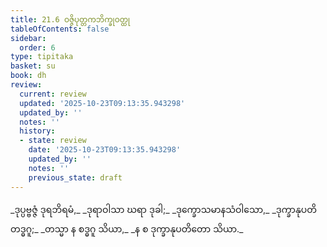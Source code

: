 ```yaml
---
title: 21.6 ဝဇ္ဇိပုတ္တကဘိက္ခုဝတ္ထု
tableOfContents: false
sidebar:
  order: 6
type: tipitaka
basket: su
book: dh
review:
  current: review
  updated: '2025-10-23T09:13:35.943298'
  updated_by: ''
  notes: ''
  history:
  - state: review
    date: '2025-10-23T09:13:35.943298'
    updated_by: ''
    notes: ''
    previous_state: draft
---
```



<ReviewStatus review={frontmatter.review} showDetails={true} />

<HypothesisAnnotation frontmatter={frontmatter} />

<DynamicBreadcrumb />

<Division number="302" book="dh" e="ch" v="18" p="56">

<Paragraph number="325" type="verses" book="dh">
_ဒုပ္ပဗ္ဗဇ္ဇံ ဒုရဘိရမံ,_  
_ဒုရာဝါသာ ဃရာ ဒုခါ;_  
_ဒုက္ခောသမာနသံဝါသော,_  
_ဒုက္ခာနုပတိတဒ္ဓဂူ;_  
_တသ္မာ န စဒ္ဓဂူ သိယာ,_  
_န စ ဒုက္ခာနုပတိတော သိယာ._
</Paragraph>
</Division>